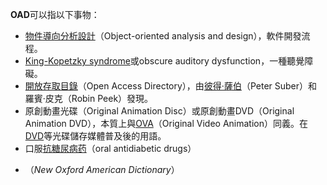 '''OAD'''可以指以下事物：
*[[物件導向分析設計|物件導向分析設計]]（Object-oriented analysis and design），軟件開發流程。
*[[King-Kopetzky_syndrome|King-Kopetzky syndrome]]或obscure auditory dysfunction，一種聽覺障礙。
*[[開放存取目錄|開放存取目錄]]（Open Access Directory），由[[彼得·薩伯|彼得·薩伯]]（Peter Suber）和羅賓·皮克（Robin Peek）發現。
*原創動畫光碟（Original Animation Disc）或原創動畫DVD（Original Animation DVD），本質上與[[OVA|OVA]]（Original Video Animation）同義。在[[DVD|DVD]]等光碟儲存媒體普及後的用語。
*口服[[抗糖尿病药|抗糖尿病药]]（oral antidiabetic drugs）
*{{tsl|en|New Oxford American Dictionary|新牛津美國詞典}}（''New Oxford American Dictionary''）

{{disambig|Cat=三字拉丁字母缩写消歧义}}